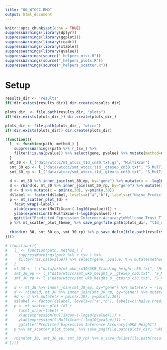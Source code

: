 ```yaml
---
title: "06_WTCCC.RMD"
output: html_document
---
```


```r
knitr::opts_chunk$set(echo = TRUE)
suppressWarnings(library(dplyr))
suppressWarnings(library(ggplot2))
suppressWarnings(library(readr))
suppressWarnings(library(xtable))
suppressWarnings(library(qvalue))
suppressWarnings(source("_helpers_misc.R"))
suppressWarnings(source("_helpers_plots.R"))
suppressWarnings(source("_helpers_scatter.R"))
```


# Setup

```r
results_dir <- 'results'
if(!dir.exists(results_dir)) dir.create(results_dir)

plots_dir_ <- file.path(results_dir, "plots")
if(!dir.exists(plots_dir_)) dir.create(plots_dir_)

plots_dir <- file.path(plots_dir_, "wtccc")
if(!dir.exists(plots_dir)) dir.create(plots_dir)
```


```r
(function(){
  l_ <- function(path, method_) {
    suppressWarnings(path %>% r_tsv_) %>%
    filter(!is.na(pvalue)) %>% select(gene, pvalue) %>% mutate(method=method_)
  }
  mt_30 <- l_("data/wtccc/mt_wtccc_t1d_cn30.txt.gz", "MulTiXcan")
  smt_30_ep <- l_("data/wtccc/smt_wtccc_t1d__gtexep_cn30.txt", "S_MulTiXcan_Naive_Prediction")
  smt_30_rp <- l_("data/wtccc/smt_wtccc_t1d__gtexrp_cn30.txt", "S_MulTiXcan_Corrected_Prediction") 
  
  d <- mt_30 %>% inner_join(smt_30_ep, by="gene") %>% mutate(x = -log10(pvalue.x), y = -log10(pvalue.y), label="a")
  d <- rbind(d, mt_30 %>% inner_join(smt_30_rp, by="gene") %>% mutate(x = -log10(pvalue.x), y = -log10(pvalue.y), label="b"))
  d <- d %>% mutate(x = pmin(x,30), y=pmin(y,30))
  d$label <- factor(d$label, levels=c("a","b"), labels=c("Naive Prediction, All SNPs in reference panel", "Corrected Prediction, only SNPs in intersection with GWAS") )
  p <- mt_scatter_plot_(d) + 
    facet_wrap(~label) + 
    xlab(expression(MulTiXcan~(-log10(pvalue)))) + 
    ylab(expression(S-MulTiXcan~(-log10(pvalue)))) +
    ggtitle("Predicted Expression Inference Accuracy\nWellcome Trust T1D")
  p %>% mt_scatter_plot_theme_ %>% save_png(file.path(plots_dir, "t1d_snp_intersection.png"), 600, 1200)
  
  rbind(mt_30, smt_30_ep, smt_30_rp) %>% p_save_delim(file.path(results_dir, "wtccc_t1d.txt"))
})()
```

```r
# (function(){
#   l_ <- function(path, method_) {
#     suppressWarnings(path %>% r_tsv_) %>%
#     filter(!is.na(pvalue)) %>% select(gene, pvalue) %>% mutate(method=method_)
#   }
#   mt_30 <- l_("data/ukb/mt_ukb_cn30/UKB_Standing_height_c50.txt", "MulTiXcan")
#   smt_30_ep <- l_("data/wtccc/smt_ukb_height_o__gtexep_c30.txt", "S_MulTiXcan_Naive_Prediction")
#   smt_30_rp <- l_("data/wtccc/smt_ukb_height_o__gtexrp_c30.txt", "S_MulTiXcan_Corrected_Prediction")
# 
#   d <- mt_30 %>% inner_join(smt_30_ep, by="gene") %>% mutate(x = -log10(pvalue.x), y = -log10(pvalue.y), label="a")
#   d <- rbind(d, mt_30 %>% inner_join(smt_30_rp, by="gene") %>% mutate(x = -log10(pvalue.x), y = -log10(pvalue.y), label="b"))
#   #d <- d %>% mutate(x = pmin(x,30), y=pmin(y,30))
#   d$label <- factor(d$label, levels=c("a","b"), labels=c("Naive Prediction, All SNPs in reference panel", "Corrected Prediction, only SNPs in intersection with GWAS") )
#   p <- mt_scatter_plot_(d) +
#     facet_wrap(~label) +
#     xlab(expression(MulTiXcan~(-log10(pvalue)))) +
#     ylab(expression(S-MulTiXcan~(-log10(pvalue)))) +
#     ggtitle("Predicted Expression Inference Accuracy\nUKB Height")
#   p %>% mt_scatter_plot_theme_ %>% save_png(file.path(plots_dir, "ukb_height_snp_intersection.png"), 600, 1200)
# 
#   rbind(mt_30, smt_30_ep, smt_30_rp) %>% p_save_delim(file.path(results_dir, "ukb_height.txt"))
# })()
```
